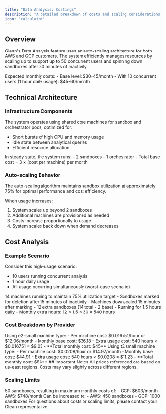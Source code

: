 ```yaml
---
title: "Data Analysis: Costings"
description: "A detailed breakdown of costs and scaling considerations for running Data Analysis in Glean Assistant"
icon: "calculator"
---
```


## Overview

Glean's Data Analysis feature uses an auto-scaling architecture for both AWS and GCP customers. The system efficiently manages resources by scaling up to support up to 50 concurrent users and spinning down sandboxes after 30 minutes of inactivity.

<Note>
Expected monthly costs:
- Base level: $30-45/month
- With 10 concurrent users (1 hour daily usage): $45-60/month
</Note>

## Technical Architecture

### Infrastructure Components

The system operates using shared core machines for sandbox and orchestrator pods, optimized for:
- Short bursts of high CPU and memory usage
- Idle state between analytical queries
- Efficient resource allocation

<Card title="Base Infrastructure" icon="server">
In steady state, the system runs:
- 2 sandboxes
- 1 orchestrator
- Total base cost = 3 × (cost per machine) per month
</Card>

### Auto-scaling Behavior

<Info>
The auto-scaling algorithm maintains sandbox utilization at approximately 75% for optimal performance and cost efficiency.
</Info>

When usage increases:
1. System scales up beyond 2 sandboxes
2. Additional machines are provisioned as needed
3. Costs increase proportionally to usage
4. System scales back down when demand decreases

## Cost Analysis

### Example Scenario

Consider this high-usage scenario:
- 10 users running concurrent analysis
- 1 hour daily usage
- All usage occurring simultaneously (worst-case scenario)

<Steps>
  <Step title="Resource Allocation">
    14 machines running to maintain 75% utilization target
  </Step>
  <Step title="Cleanup Process">
    - Sandboxes marked for deletion after 15 minutes of inactivity
    - Machines downscaled 15 minutes after marking
  </Step>
  <Step title="Extra Resource Usage">
    - 12 extra sandboxes (14 total - 2 base)
    - Running for 1.5 hours daily
    - Monthly extra hours: 12 × 1.5 × 30 = 540 hours
  </Step>
</Steps>

### Cost Breakdown by Provider

<AccordionGroup>
<Accordion title="Google Cloud Platform (GCP)">
  Using e2-small machine type:
  - Per machine cost: $0.016751/hour or $12.06/month
  - Monthly base cost: $36.18
  - Extra usage cost: 540 hours × $0.016751 = $9.05
  - **Total monthly cost: $45**
</Accordion>

<Accordion title="Amazon Web Services (AWS)">
  Using t3.small machine type:
  - Per machine cost: $0.0208/hour or $14.97/month
  - Monthly base cost: $44.91
  - Extra usage cost: 540 hours × $0.0208 = $11.23
  - **Total monthly cost: $56**
</Accordion>
</AccordionGroup>
## Important Notes

<Warning>
All prices referenced are based on us-east regions. Costs may vary slightly across different regions.
</Warning>

### Scaling Limits

<AccordionGroup>
  <Accordion title="Standard Limits">
      50 sandboxes, resulting in maximum monthly costs of:
      - GCP: $603/month
      - AWS: $748/month
  </Accordion>
  <Accordion title="Extended Limits">
    Can be increased to:
    - AWS: 450 sandboxes
    - GCP: 1000 sandboxes
  </Accordion>
</AccordionGroup>

<Info>
For questions about costs or scaling limits, please contact your Glean representative.
</Info>